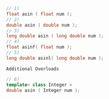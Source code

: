 ```cpp
// 1)
float asin ( float num );
// 2)
double asin ( double num );
// 3)
long double asin ( long double num );
// 4)
float asinf( float num );
// 5)
long double asinl( long double num );
```

`Additional Overloads`

```cpp
// 6)
template< class Integer >
double asin ( Integer num );
```